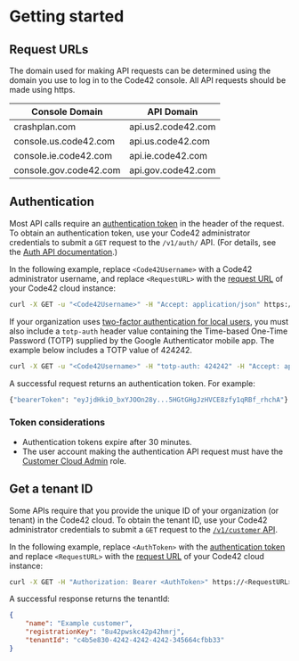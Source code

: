 # Getting started

## Request URLs

The domain used for making API requests can be determined using the domain you use to log in to the Code42 console. All API requests should be made using https.

| Console Domain         | API Domain                  |
| ---------------------- | --------------------------- |
| crashplan.com          | api.us2.code42.com          |
| console.us.code42.com  | api.us.code42.com           |
| console.ie.code42.com  | api.ie.code42.com           |
| console.gov.code42.com | api.gov.code42.com          |

## Authentication

Most API calls require an [authentication token](https://support.code42.com/Administrator/Cloud/Monitoring_and_managing/Code42_API_resources/Code42_API_authentication_methods#Use_token_authentication) in the header of the request. To obtain an authentication token, use your Code42 administrator credentials to submit a `GET` request to the `/v1/auth/` API. (For details, see the [Auth API documentation](/api/#tag/Auth).)

In the following example, replace `<Code42Username>` with a Code42 administrator username, and replace `<RequestURL>` with the [request URL](/api/#section/Getting-started/Request-URLs) of your Code42 cloud instance:

```bash
curl -X GET -u "<Code42Username>" -H "Accept: application/json" https://<RequestURL>/v1/auth/
```

If your organization uses [two-factor authentication for local users](https://support.code42.com/Administrator/Cloud/Configuring/Two-factor_authentication_for_local_users), you must also include a `totp-auth` header value containing the Time-based One-Time Password (TOTP) supplied by the Google Authenticator mobile app. The example below includes a TOTP value of 424242.

```bash
curl -X GET -u "<Code42Username>" -H "totp-auth: 424242" -H "Accept: application/json" https://<RequestURL>/v1/auth/
```

A successful request returns an authentication token. For example:

```bash
{"bearerToken": "eyJjdHkiO_bxYJOOn28y...5HGtGHgJzHVCE8zfy1qRBf_rhchA"}
```

### Token considerations

* Authentication tokens expire after 30 minutes.
* The user account making the authentication API request must have the [Customer Cloud Admin](https://support.code42.com/Administrator/Cloud/Monitoring_and_managing/Roles_reference#Customer_Cloud_Admin) role.

## Get a tenant ID

Some APIs require that you provide the unique ID of your organization (or tenant) in the Code42 cloud. To obtain the tenant ID, use your Code42 administrator credentials to submit a `GET` request to the [`/v1/customer` API](/api/#tag/Customer).

In the following example, replace `<AuthToken>` with the [authentication token](#authentication) and replace `<RequestURL>` with the [request URL](/api/#section/Getting-started/Request-URLs) of your Code42 cloud instance:

```bash
curl -X GET -H "Authorization: Bearer <AuthToken>" https://<RequestURL>/v1/customer
```

A successful response returns the tenantId:

```json
{
    "name": "Example customer",
    "registrationKey": "8u42pwskc42p42hmrj",
    "tenantId": "c4b5e830-4242-4242-4242-345664cfbb33"
}
```
